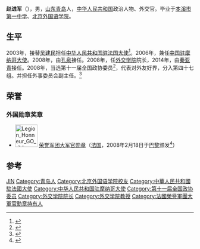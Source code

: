 '''赵进军'''（{{bd|1945年|12月||catIdx=}}），男，[[山东|山东]][[青岛|青岛]]人，[[中华人民共和国|中华人民共和国]]政治人物、外交官。毕业于[[本溪市第一中学|本溪市第一中学]]、[[北京外国语学院|北京外国语学院]]。

== 生平 ==
2003年，接替[[吴建民_(外交官)|吴建民]]担任[[中国驻法国大使列表|中华人民共和国驻法国大使]]<ref>{{cite web|author=中华人民共和国外交部|title=中国驻法兰西共和国历任大使|url=http://www.mfa.gov.cn/chn/pds/ziliao/wjrw/2167/t9253.htm|publisher=中华人民共和国外交部|accessdate=2012-03-03}}</ref>。2006年，兼任[[中国驻摩纳哥大使列表|中国驻摩纳哥大使]]。2008年，由[[孔泉|孔泉]]接任。2008年，任[[外交学院|外交学院]]院长，2014年，由[[秦亚青|秦亚青]]接任。2008年，当选第十一届全国政协委员<ref>{{cite news|title=第十一届全国政协委员名单|url=http://www.indaa.com.cn/zt/2009qglh/zxzs/200903/t20090303_127573.html|accessdate=2013-04-09|newspaper=新华社北京1月25日电 中国人民政治协商会议第十一届全国委员会委员名单(共2237人，2008年1月25日政协第十届全国委员会常务委员会第二十次会议通过)|date=2008年1月25日|deadurl=yes|archiveurl=https://web.archive.org/web/20130928014403/http://www.indaa.com.cn/zt/2009qglh/zxzs/200903/t20090303_127573.html|archivedate=2013年9月28日}}</ref>，代表对外友好界，分入第四十七组。并担任外事委员会副主任。<ref>{{cite news|title=全国政协信息-赵进军|url=http://www.cppcc.gov.cn/CMS/wylibary/showJcwyxtInfoWylibary.action?tabJcwyxt.guid=11W0016480&wytype=wjwy|accessdate=2013-04-09|newspaper=全国政协委员会|archive-date=2019-06-07|archive-url=https://web.archive.org/web/20190607003527/http://www.cppcc.gov.cn/CMS/wylibary/showJcwyxtInfoWylibary.action?tabJcwyxt.guid=11W0016480&wytype=wjwy|dead-url=no}}</ref>

==荣誉==
===外国勋章奖章===
* [[File:Legion_Honneur_GO_ribbon.svg|60px]] [[荣誉军团勋章|荣誉军团大军官勋章]]（[[法国|法国]]，2008年2月18日于[[巴黎|巴黎]]颁发<ref>{{cite web |url=http://www.amb-chine.fr/chn/zfgx/200802/t20080219_2586065.htm |title=法国总统萨科齐向中国驻法国大使赵进军授勋 |publisher=中华人民共和国驻法兰西共和国大使馆 |date=2008-02-19 |accessdate=2022-01-19 |archive-date=2022-01-19 |archive-url=https://web.archive.org/web/20220119044739/http://www.amb-chine.fr/chn/zfgx/200802/t20080219_2586065.htm |dead-url=no }}</ref>）

== 参考 ==
{{reflist}}

{{start box}}
{{s-dip}}
{{s-before|首任兼駐}}
{{s-title|[[中國駐摩納哥大使列表|中华人民共和国駐摩納哥大使]]|2006年2月－2008年2月}}
{{s-after|[[孔泉|孔泉]]|rows=2}}
{{s-before|[[吴建民_(外交官)|吴建民]]}}
{{s-title|[[中国驻法国大使列表|中华人民共和国驻法国大使]]|2003年7月－2008年2月}}
{{end box}}

{{外交学院}}

{{Authority control}}
{{DEFAULTSORT:Zhao jinjun}}
[[Category:赵姓|JIN]]
[[Category:青岛人|Category:青岛人]]
[[Category:北京外国语学院校友|Category:北京外国语学院校友]]
[[Category:中華人民共和國駐法國大使|Category:中華人民共和國駐法國大使]]
[[Category:中华人民共和国驻摩纳哥大使|Category:中华人民共和国驻摩纳哥大使]]
[[Category:第十一届全国政协委员|Category:第十一届全国政协委员]]
[[Category:外交学院院长|Category:外交学院院长]]
[[Category:外交学院教授|Category:外交学院教授]]
[[Category:法國榮譽軍團大軍官勳章持有人|Category:法國榮譽軍團大軍官勳章持有人]]